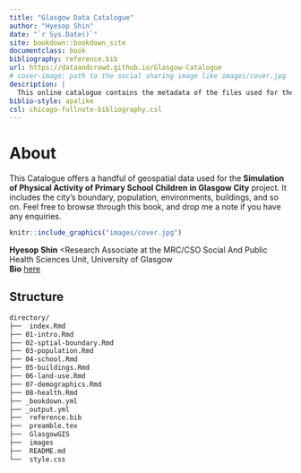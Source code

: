 ```yaml
---
title: "Glasgow Data Catalogue"
author: "Hyesop Shin"
date: "`r Sys.Date()`"
site: bookdown::bookdown_site
documentclass: book
bibliography: reference.bib
url: https://dataandcrowd.github.io/Glasgow-Catalogue
# cover-image: path to the social sharing image like images/cover.jpg
description: |
  This online catalogue contains the metadata of the files used for the 'Simulation of Physical Activity of Primary School Children in Glasgow City' project.
biblio-style: apalike
csl: chicago-fullnote-bibliography.csl
---
```


# About {-}

This Catalogue offers a handful of geospatial data used for the **Simulation of Physical Activity of Primary School Children in Glasgow City** project. It includes the city's boundary, population, environments, buildings, and so on. Feel free to browse through this book, and drop me a note if you have any enquiries.


```r
knitr::include_graphics("images/cover.jpg")
```


**Hyesop Shin** <Research Associate at the MRC/CSO Social And Public Health Sciences Unit, University of Glasgow<br> **Bio** [here](https://www.gla.ac.uk/researchinstitutes/healthwellbeing/staff/hyesopshin/)

## Structure {-}
```markdown
directory/
├──  index.Rmd
├── 01-intro.Rmd
├── 02-sptial-boundary.Rmd
├── 03-population.Rmd
├── 04-school.Rmd
├── 05-buildings.Rmd
├── 06-land-use.Rmd
├── 07-demographics.Rmd
├── 08-health.Rmd
├── _bookdown.yml
├── _output.yml
├──  reference.bib
├──  preamble.tex
├──  GlasgowGIS
├──  images
├──  README.md
└──  style.css
```